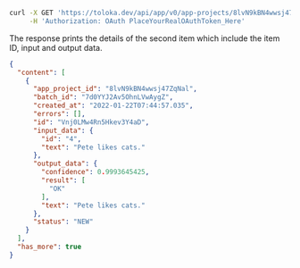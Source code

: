 ```bash
curl -X GET 'https://toloka.dev/api/app/v0/app-projects/8lvN9kBN4wwsj47ZqNal/items?batch_id=7d0YYJ2Av5OhnLVwAygZ&sort=id&limit=1&after_id=QPVvLYdlRPBH9pl7KzBV' \
     -H 'Authorization: OAuth PlaceYourRealOAuthToken_Here'
```

The response prints the details of the second item which include the item ID, input and output data.

```json
{
  "content": [
    {
      "app_project_id": "8lvN9kBN4wwsj47ZqNal",
      "batch_id": "7d0YYJ2Av5OhnLVwAygZ",
      "created_at": "2022-01-22T07:44:57.035",
      "errors": [],
      "id": "Vnj0LMw4Rn5Hkev3Y4aD",
      "input_data": {
        "id": "4",
        "text": "Pete likes cats."
      },
      "output_data": {
        "confidence": 0.9993645425,
        "result": [
          "OK"
        ],
        "text": "Pete likes cats."
      },
      "status": "NEW"
    }
  ],
  "has_more": true
}
```